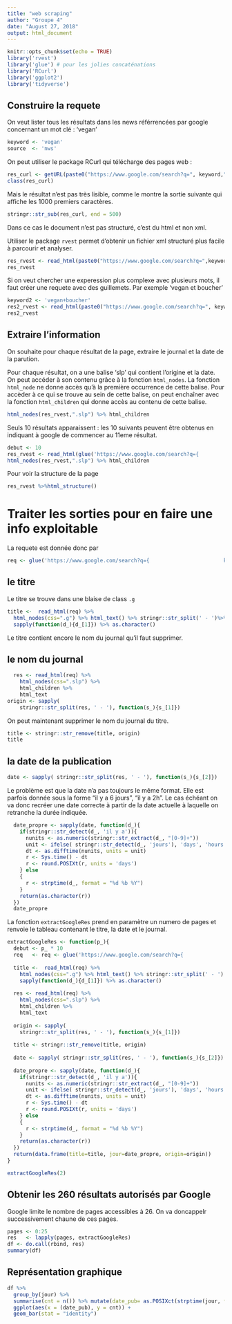 ```yaml
---
title: "web scraping"
author: "Groupe 4"
date: "August 27, 2018"
output: html_document
---
```


```r
knitr::opts_chunk$set(echo = TRUE)
library('rvest')
library('glue') # pour les jolies concaténations
library('RCurl')
library('ggplot2')
library('tidyverse')
```

## Construire la requete

On veut lister tous les résultats dans les news référrencées par google concernant un mot clé : 'vegan'

```r
keyword <- 'vegan'
source  <- 'nws'
```

On peut utiliser le package RCurl qui télécharge des pages web :

```r
res_curl <- getURL(paste0("https://www.google.com/search?q=", keyword,"&tbm=",source))
class(res_curl)
```

Mais le résultat n'est pas très lisible, comme le montre la sortie suivante qui affiche les 1000 premiers caractères.

```r
stringr::str_sub(res_curl, end = 500)
```

Dans ce cas le document n'est pas structuré, c'est du html et non xml.


Utiliser le package `rvest` permet d'obtenir un fichier xml structuré plus facile à parcourir et analyser.

```r
res_rvest <- read_html(paste0("https://www.google.com/search?q=",keyword,"&tbm=", source))
res_rvest
```

Si on veut chercher une experession plus complexe avec plusieurs mots, il faut créer une requete avec des guillemets. Par exemple 'vegan et boucher'

```r
keyword2 <- 'vegan+boucher'
res2_rvest <- read_html(paste0("https://www.google.com/search?q=", keyword2))
res2_rvest
```


## Extraire l'information 

On souhaite pour chaque résultat de la page, extraire le journal et la date de la parution.

Pour chaque résultat, on a une balise 'slp' qui contient l'origine et la date. On peut accéder à son contenu grâce à la fonction `html_nodes`. La fonction `html_node` ne donne accès qu'à la première occurrence de cette balise. Pour accèder à ce qui se trouve au sein de cette balise, on peut enchaîner avec la fonction `html_children` qui donne accès au contenu de cette balise.

```r
html_nodes(res_rvest,".slp") %>% html_children
```

Seuls  10 résultats apparaissent : les 10 suivants peuvent être obtenus en indiquant à google de commencer au 11eme résultat.

```r
debut <- 10
res_rvest <- read_html(glue('https://www.google.com/search?q={                              keyword}&tbm={source}&start={debut}'))
html_nodes(res_rvest,".slp") %>% html_children
```

Pour voir la structure de la page
```r
res_rvest %>%html_structure()
```


# Traiter les sorties pour en faire une info exploitable

La requete est donnée donc par 
```r
req <- glue('https://www.google.com/search?q={                        keyword}&tbm={source}&start={debut}')
```

## le titre

Le titre se trouve dans une blaise de class `.g` 
```r
title <-  read_html(req) %>%
  html_nodes(css=".g") %>% html_text() %>% stringr::str_split(' - ')%>%
  sapply(function(d_){d_[1]}) %>% as.character()
```

Le titre contient encore le nom du journal qu'il faut supprimer.

## le nom du journal
```r
  res <- read_html(req) %>%
    html_nodes(css=".slp") %>% 
    html_children %>% 
    html_text
origin <- sapply(
    stringr::str_split(res, ' - '), function(s_){s_[1]})
```


On peut maintenant supprimer le nom du journal du titre.

```r
title <- stringr::str_remove(title, origin)
title
```

## la date de la publication

```r
date <- sapply( stringr::str_split(res, ' - '), function(s_){s_[2]})
```  

Le problème est que la date n'a pas toujours le même format. Elle est parfois donnée sous la forme "il y a 6 jours", "il y a 2h". Le cas échéant on va donc recréer une date correcte à partir de la date actuelle à laquelle on retranche la durée indiquée.


```r
  date_propre <- sapply(date, function(d_){
    if(stringr::str_detect(d_, 'il y a')){
      nunits <- as.numeric(stringr::str_extract(d_, "[0-9]+"))
      unit <- ifelse( stringr::str_detect(d_, 'jours'), 'days', 'hours' )
      dt <- as.difftime(nunits, units = unit)
      r <- Sys.time() - dt
      r <- round.POSIXt(r, units = 'days')
    } else
    {
      r <- strptime(d_, format = "%d %b %Y")
    }
    return(as.character(r))
  })
  date_propre
```  
  

La fonction `extractGoogleRes` prend en paramètre un numero de pages et renvoie le tableau contenant le titre, la date et le journal.

```r
extractGoogleRes <- function(p_){
  debut <- p_ * 10
  req   <- req <- glue('https://www.google.com/search?q={                        keyword}&tbm={source}&start={debut}')
  
  title <-  read_html(req) %>%
    html_nodes(css=".g") %>% html_text() %>% stringr::str_split(' - ') %>%
    sapply(function(d_){d_[1]}) %>% as.character()
  
  res <- read_html(req) %>%
    html_nodes(css=".slp") %>% 
    html_children %>% 
    html_text
  
  origin <- sapply(
    stringr::str_split(res, ' - '), function(s_){s_[1]})
  
  title <- stringr::str_remove(title, origin)
  
  date <- sapply( stringr::str_split(res, ' - '), function(s_){s_[2]})
  
  date_propre <- sapply(date, function(d_){
    if(stringr::str_detect(d_, 'il y a')){
      nunits <- as.numeric(stringr::str_extract(d_, "[0-9]+"))
      unit <- ifelse( stringr::str_detect(d_, 'jours'), 'days', 'hours' )
      dt <- as.difftime(nunits, units = unit)
      r <- Sys.time() - dt
      r <- round.POSIXt(r, units = 'days')
    } else
    {
      r <- strptime(d_, format = "%d %b %Y")
    }
    return(as.character(r))
  })
  return(data.frame(title=title, jour=date_propre, origin=origin))  
}

extractGoogleRes(2)
```


## Obtenir les 260 résultats autorisés par Google

Google limite le nombre de pages accessibles à 26.  On va doncappelr successivement chaune de ces pages.

```r
pages <- 0:25
res   <- lapply(pages, extractGoogleRes)
df <- do.call(rbind, res)
summary(df)
```


## Représentation graphique

```r
df %>%
  group_by(jour) %>%
  summarise(cnt = n()) %>% mutate(date_pub= as.POSIXct(strptime(jour, format = "%Y-%m-%d",  tz="GMT"))) %>%
  ggplot(aes(x = (date_pub), y = cnt)) +
  geom_bar(stat = "identity") 
```

